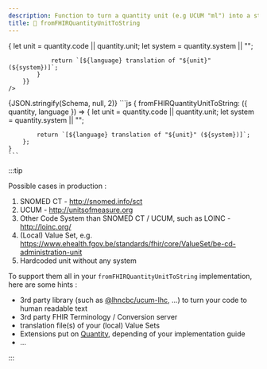 ```yaml
---
description: Function to turn a quantity unit (e.g UCUM "ml") into a string for humans (e.g "militier")
title: 📏 fromFHIRQuantityUnitToString
---
```



<Tabs>
  <TabItem value="text" label="Human readable text" default>
    <SingleDosageToText 
        dosage={Schema} 
        config={{
            fromFHIRQuantityUnitToString: ({quantity, language}) => {
                let unit = quantity.code || quantity.unit;
                let system = quantity.system || "";

                return `[${language} translation of "${unit}" (${system})]`;
            }
        }}
    />

  </TabItem>
  <TabItem value="json" label="Dosage">
    <CodeBlock language="json">{JSON.stringify(Schema, null, 2)}</CodeBlock>
  </TabItem>
  <TabItem value="config" label="Configuration">
    ```js
    {
        fromFHIRQuantityUnitToString: ({ quantity, language }) => {
            let unit = quantity.code || quantity.unit;
            let system = quantity.system || "";

            return `[${language} translation of "${unit}" (${system})]`;
        };
    }
    ```

  </TabItem>
</Tabs>

:::tip

Possible cases in production : 

1. SNOMED CT - http://snomed.info/sct
2. UCUM - http://unitsofmeasure.org
3. Other Code System than SNOMED CT / UCUM, such as LOINC - http://loinc.org/ 
4. (Local) Value Set, e.g. https://www.ehealth.fgov.be/standards/fhir/core/ValueSet/be-cd-administration-unit
5. Hardcoded unit without any system

To support them all in your `fromFHIRQuantityUnitToString` implementation, here are some hints :

- 3rd party library (such as [@lhncbc/ucum-lhc](https://github.com/LHNCBC/ucum-lhc), ...) to turn your code to human readable text
- 3rd party FHIR Terminology / Conversion server
- translation file(s) of your (local) Value Sets
- Extensions put on [Quantity](https://build.fhir.org/datatypes.html#Quantity), depending of your implementation guide
- ...

:::